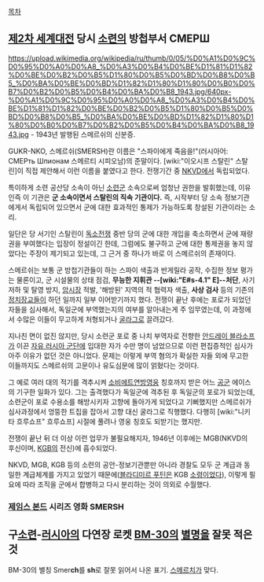 [[목차]]

== [[제2차 세계대전]] 당시 [[소련]]의 방첩부서 СМЕРШ ==
https://upload.wikimedia.org/wikipedia/ru/thumb/0/05/%D0%A1%D0%9C%D0%95%D0%A0%D0%A8_%D0%A3%D0%B4%D0%BE%D1%81%D1%82%D0%BE%D0%B2%D0%B5%D1%80%D0%B5%D0%BD%D0%B8%D0%B5_%D0%BA%D0%BE%D0%BD%D1%82%D1%80%D1%80%D0%B0%D0%B7%D0%B2%D0%B5%D0%B4%D0%BA%D0%B8_1943.jpg/640px-%D0%A1%D0%9C%D0%95%D0%A0%D0%A8_%D0%A3%D0%B4%D0%BE%D1%81%D1%82%D0%BE%D0%B2%D0%B5%D1%80%D0%B5%D0%BD%D0%B8%D0%B5_%D0%BA%D0%BE%D0%BD%D1%82%D1%80%D1%80%D0%B0%D0%B7%D0%B2%D0%B5%D0%B4%D0%BA%D0%B8_1943.jpg
- 1943년 발행된 스메르쉬의 신분증.

GUKR-NKO, 스메르쉬(SMERSH)란 이름은 "스파이에게 죽음을!"(러시아어: СМЕРть Шпионам 스메르티 시피오남)의 준말이다. [wiki:"이오시프 스탈린" 스탈린]이 직접 제안해서 이런 이름을 붙였다고 한다. 전쟁기간 중 [[NKVD]]에서 독립되었다.

특이하게 소련 공산당 소속이 아닌 [[소련군]] 소속으로써 엄청난 권한을 발휘했는데, 이유인즉 이 기관은 '''군 소속이면서 스탈린의 직속 기관이다.''' 즉, 시작부터 당 소속 정보기관에게서 독립되어 있으면서 군에 대한 효과적인 통제가 가능하도록 창설된 기관이라는 소리.

일단은 당 서기인 스탈린이 [[독소전쟁]] 중반 당의 군에 대한 개입을 축소하면서 군에 재량권을 부여했다는 입장이 정설이긴 한데, 그럼에도 불구하고 군에 대한 통제권을 놓지 않았다는 주장이 제기되고 있는데, 그 근거 중 하나가 바로 이 스메르쉬의 존재이다.

스메르쉬는 보통 군 방첩기관들이 하는 스파이 색출과 반게릴라 공작, 수집한 정보 평가는 물론이고, 군 시설물의 상태 점검, '''무능한 지휘관 --[wiki:"E#s-4.1" E]--처단''', 사기 저하 및 탈영 방지, [[암시장]] 적발, '해방된' 지역의 적 협력자 색출, '''사상 검사''' 등의 기존의 [[정치장교]]들이 하던 일까지 일부 이어받기까지 했다. 전쟁이 끝난 후에는 포로가 되었던 자들을 심사해서, 독일군에 부역했는지의 여부를 알아내는게 주 임무였는데, 이 과정에서 수많은 이들이 무고하게 처형되거나 [[굴라그]]로 끌려갔다. 

지나친 면이 없진 않지만, 당시 소련군 포로 중 나치 부역자로 전향한 [[안드레이 블라소프]]가 이끈 [[자유 러시아 군단]]에 입대한 자가 수만 명이 넘었으므로 이런 편집증적인 심사가 아주 이유가 없던 것은 아니었다. 문제는 이렇게 부역 혐의가 확실한 자들 외에 무고한 이들까지도 스메르쉬의 고문이나 유도심문에 많이 얽혔다는 것이다.

그 예로 여러 대의 적기를 격추시켜 [[소비에트연방영웅]] 칭호까지 받은 어느 [[공군]] 에이스의 기구한 일화가 있다. 그는 출격했다가 독일군에 격추된 후 독일군의 포로가 되었는데, 소련군이 포로 수용소를 해방시키자 고향에 돌아가게 되었다고 기뻐했지만 스메르쉬가 심사과정에서 엉뚱한 트집을 잡아서 고향 대신 굴라그로 직행했다. 다행히 [wiki:"니키타 흐루쇼프" 흐루쇼프] 시절에 풀려나 영웅 칭호도 되받기는 했지만. 

전쟁이 끝난 뒤 더 이상 이런 업무가 불필요해지자, 1946년 이후에는 MGB(NKVD의 후신이며,  [[KGB]]의 전신)에 흡수되었다. 

NKVD, MGB, KGB 등의 소련의 공안-정보기관뿐만 아니라 경찰도 모두 군 계급과 동일한 계급체계를 가지고 있었기 때문에([[블라디미르 푸틴]]은 KGB [[소령]]이었다), 이렇게 필요에 따라 조직을 군에서 합병하고 다시 분리하는 것이 의외로 수월했다.

=== [[제임스 본드]] 시리즈 영화 SMERSH ===

== 구[[소련]]-[[러시아]]의 다연장 로켓 [[BM-30]]의 [[별명]]을 잘못 적은 것 ==
BM-30의 별칭 Smer'''ch'''를 '''sh'''로 잘못 읽어서 나온 표기. [[스메르치]]가 맞다.
